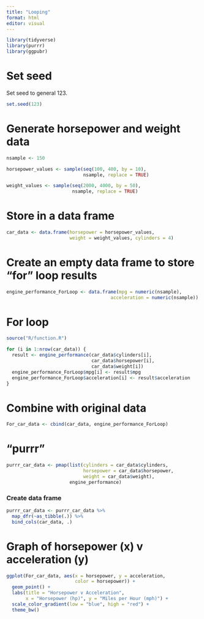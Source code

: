 ```yaml
---
title: "Looping"
format: html
editor: visual
---
```


```r
library(tidyverse)
library(purrr)
library(ggpubr)
```

# Set seed

Set seed to general 123.

```r
set.seed(123)
```

# Generate horsepower and weight data

```r
nsample <- 150

horsepower_values <- sample(seq(100, 400, by = 10), 
                            nsample, replace = TRUE)

weight_values <- sample(seq(2000, 4000, by = 50), 
                        nsample, replace = TRUE)
```

# Store in a data frame

```r
car_data <- data.frame(horsepower = horsepower_values, 
                       weight = weight_values, cylinders = 4)  
```

# Create an empty data frame to store "for" loop results

```r
engine_performance_ForLoop <- data.frame(mpg = numeric(nsample), 
                                      acceleration = numeric(nsample))
```

# For loop

```r
source("R/function.R")

for (i in 1:nrow(car_data)) {
  result <- engine_performance(car_data$cylinders[i], 
                               car_data$horsepower[i], 
                               car_data$weight[i])
  engine_performance_ForLoop$mpg[i] <- result$mpg
  engine_performance_ForLoop$acceleration[i] <- result$acceleration
}
```

# Combine with original data

```r
For_car_data <- cbind(car_data, engine_performance_ForLoop)
```

# "purrr"

```r
purrr_car_data <- pmap(list(cylinders = car_data$cylinders, 
                            horsepower = car_data$horsepower, 
                            weight = car_data$weight), 
                       engine_performance)
```

### Create data frame

```r
purrr_car_data <- purrr_car_data %>% 
  map_dfr(~as_tibble(.)) %>%
  bind_cols(car_data, .)
```

# Graph of horsepower (x) v acceleration (y)

```r
ggplot(For_car_data, aes(x = horsepower, y = acceleration, 
                         color = horsepower)) +
  geom_point() +
  labs(title = "Horsepower v Acceleration", 
       x = "Horsepower (hp)", y = "Miles per Hour (mph)") +
  scale_color_gradient(low = "blue", high = "red") +
  theme_bw()
```
